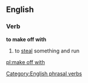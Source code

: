 ==English==

===Verb===
'''to make off with'''

#{{transitive}} to [[steal]] something and run

[[Category:English phrasal verbs]]

[[pl:make off with]]